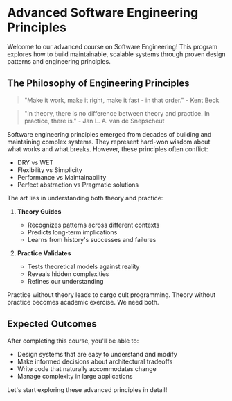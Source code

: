 # Advanced Software Engineering Principles

Welcome to our advanced course on Software Engineering! This program explores how to build maintainable, scalable systems through proven design patterns and engineering principles.

## The Philosophy of Engineering Principles

> "Make it work, make it right, make it fast - in that order." - Kent Beck

> "In theory, there is no difference between theory and practice. In practice, there is." - Jan L. A. van de Snepscheut

Software engineering principles emerged from decades of building and maintaining complex systems. They represent hard-won wisdom about what works and what breaks. However, these principles often conflict:

- DRY vs WET
- Flexibility vs Simplicity
- Performance vs Maintainability
- Perfect abstraction vs Pragmatic solutions

The art lies in understanding both theory and practice:

1. **Theory Guides**
   - Recognizes patterns across different contexts
   - Predicts long-term implications
   - Learns from history's successes and failures

2. **Practice Validates**
   - Tests theoretical models against reality
   - Reveals hidden complexities
   - Refines our understanding

Practice without theory leads to cargo cult programming. Theory without practice becomes academic exercise. We need both.

## Expected Outcomes

After completing this course, you'll be able to:

- Design systems that are easy to understand and modify
- Make informed decisions about architectural tradeoffs
- Write code that naturally accommodates change
- Manage complexity in large applications

Let's start exploring these advanced principles in detail!